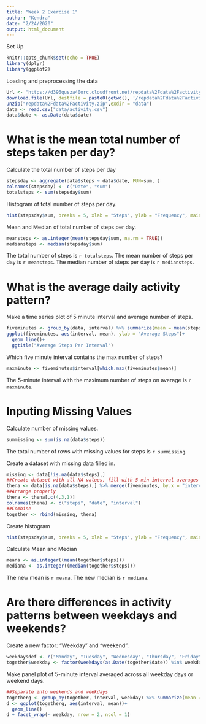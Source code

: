---
title: "Week 2 Exercise 1"
author: "Kendra"
date: "2/24/2020"
output: html_document
---
Set Up
```{r setup, include=FALSE}
knitr::opts_chunk$set(echo = TRUE)
library(dplyr)
library(ggplot2)
```

Loading and preprocessing the data
```{r}
Url <- "https://d396qusza40orc.cloudfront.net/repdata%2Fdata%2Factivity.zip"
download.file(Url, destfile = paste0(getwd(), '/repdata%2Fdata%2Factivity.zip'), method = "curl")
unzip("repdata%2Fdata%2Factivity.zip",exdir = "data")
data <- read.csv("data/activity.csv")
data$date <- as.Date(data$date)
```

# What is the mean total number of steps taken per day?
Calculate the total number of steps per day
```{r}
stepsday <- aggregate(data$steps ~ data$date, FUN=sum, )
colnames(stepsday) <- c("Date", "sum")
totalsteps <- sum(stepsday$sum)
```

Histogram of total number of steps per day.
```{r}
hist(stepsday$sum, breaks = 5, xlab = "Steps", ylab = "Frequency", main = "Total Steps Per Day")
```

Mean and Median of total number of steps per day.
```{r}
meansteps <- as.integer(mean(stepsday$sum, na.rm = TRUE))
mediansteps <- median(stepsday$sum)
```
The total number of steps is `r totalsteps`.
The mean number of steps per day is `r meansteps`.
The median number of steps per day is `r mediansteps`.

# What is the average daily activity pattern?
Make a time series plot of 5 minute interval and average number of steps.
```{r}
fiveminutes <- group_by(data, interval) %>% summarize(mean = mean(steps, na.rm = TRUE))
ggplot(fiveminutes, aes(interval, mean), ylab = "Average Steps")+
  geom_line()+
  ggtitle("Average Steps Per Interval")
```

Which five minute interval contains the max number of steps?
```{r}
maxminute <- fiveminutes$interval[which.max(fiveminutes$mean)]
```
The 5-minute interval with the maximum number of steps on average is `r maxminute`.

# Inputing Missing Values
Calculate number of missing values.
```{r}
summissing <- sum(is.na(data$steps))
```
The total number of rows with missing values for steps is `r summissing`.

Create a dataset with missing data filled in.
```{r}
missing <- data[!is.na(data$steps),]
##Create dataset with all NA values, fill with 5 min interval averages
thena <- data[is.na(data$steps),] %>% merge(fiveminutes, by.x = "interval", by.y = "interval")
##Arrange properly
thena <- thena[,c(4,3,1)]
colnames(thena) <- c("steps", "date", "interval")
##Combine
together <- rbind(missing, thena)
```

Create histogram
```{r}
hist(stepsday$sum, breaks = 5, xlab = "Steps", ylab = "Frequency", main = "Total Steps Per Day, Adjusted")
```

Calculate Mean and Median
```{r}
meana <- as.integer((mean(together$steps)))
mediana <- as.integer((median(together$steps)))
```
The new mean is `r meana`. The new median is `r mediana`.

# Are there differences in activity patterns between weekdays and weekends?
Create a new factor: "Weekday" and "weekend".
```{r}
weekdaysdef <- c("Monday", "Tuesday", "Wednesday", "Thursday", "Friday")
together$weekday <- factor(weekdays(as.Date(together$date)) %in% weekdaysdef, levels=c(FALSE, TRUE), labels=c("weekend", "weekday"))
```

Make panel plot of 5-minute interval averaged across all weekday days or weekend days.
```{r}
##Separate into weekends and weekdays
togetherg <- group_by(together, interval, weekday) %>% summarize(mean = mean(steps, na.rm = TRUE))
d <- ggplot(togetherg, aes(interval, mean))+
  geom_line()
d + facet_wrap(~ weekday, nrow = 2, ncol = 1)
```